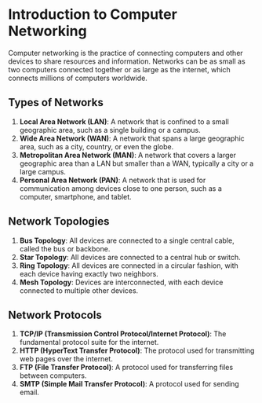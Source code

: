 # Introduction to Computer Networking

Computer networking is the practice of connecting computers and other devices to share resources and information. Networks can be as small as two computers connected together or as large as the internet, which connects millions of computers worldwide.

## Types of Networks

1. **Local Area Network (LAN)**: A network that is confined to a small geographic area, such as a single building or a campus.
2. **Wide Area Network (WAN)**: A network that spans a large geographic area, such as a city, country, or even the globe.
3. **Metropolitan Area Network (MAN)**: A network that covers a larger geographic area than a LAN but smaller than a WAN, typically a city or a large campus.
4. **Personal Area Network (PAN)**: A network that is used for communication among devices close to one person, such as a computer, smartphone, and tablet.

## Network Topologies

1. **Bus Topology**: All devices are connected to a single central cable, called the bus or backbone.
2. **Star Topology**: All devices are connected to a central hub or switch.
3. **Ring Topology**: All devices are connected in a circular fashion, with each device having exactly two neighbors.
4. **Mesh Topology**: Devices are interconnected, with each device connected to multiple other devices.

## Network Protocols

1. **TCP/IP (Transmission Control Protocol/Internet Protocol)**: The fundamental protocol suite for the internet.
2. **HTTP (HyperText Transfer Protocol)**: The protocol used for transmitting web pages over the internet.
3. **FTP (File Transfer Protocol)**: A protocol used for transferring files between computers.
4. **SMTP (Simple Mail Transfer Protocol)**: A protocol used for sending email.

